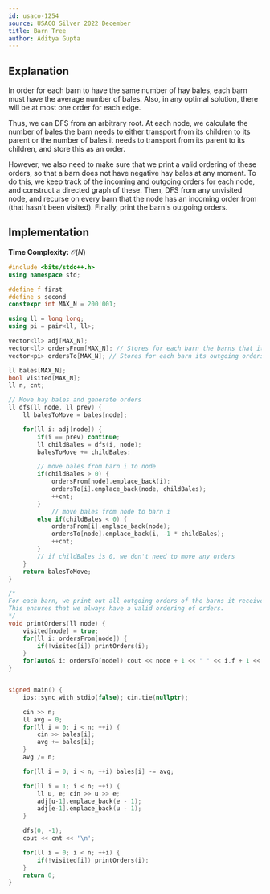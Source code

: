 ```yaml
---
id: usaco-1254
source: USACO Silver 2022 December
title: Barn Tree
author: Aditya Gupta
---
```


## Explanation

In order for each barn to have the same number of hay bales, each barn must have the average number of bales. Also, in any optimal solution, there will be at most one order for each edge.

Thus, we can DFS from an arbitrary root. At each node, we calculate the number of bales the barn needs to either transport from its children to its parent or the number of bales it needs to transport from its parent to its children, and store this as an order.

However, we also need to make sure that we print a valid ordering of these orders, so that a barn does not have negative hay bales at any moment. To do this, we keep track of the incoming and outgoing orders for each node, and construct a directed graph of these. Then, DFS from any unvisited node, and recurse on every barn that the node has an incoming order from (that hasn't been visited). Finally, print the barn's outgoing orders.

## Implementation

**Time Complexity:** $\mathcal{O}(N)$

<LanguageSection>

<CPPSection>

```cpp
#include <bits/stdc++.h>
using namespace std;

#define f first
#define s second
constexpr int MAX_N = 200'001;

using ll = long long;
using pi = pair<ll, ll>;

vector<ll> adj[MAX_N];
vector<ll> ordersFrom[MAX_N]; // Stores for each barn the barns that it receives an order from
vector<pi> ordersTo[MAX_N]; // Stores for each barn its outgoing orders

ll bales[MAX_N];
bool visited[MAX_N];
ll n, cnt;

// Move hay bales and generate orders
ll dfs(ll node, ll prev) {
    ll balesToMove = bales[node];

    for(ll i: adj[node]) {
        if(i == prev) continue;
        ll childBales = dfs(i, node);
        balesToMove += childBales;

        // move bales from barn i to node
        if(childBales > 0) {
            ordersFrom[node].emplace_back(i);
            ordersTo[i].emplace_back(node, childBales);
            ++cnt;
        }
            // move bales from node to barn i
        else if(childBales < 0) {
            ordersFrom[i].emplace_back(node);
            ordersTo[node].emplace_back(i, -1 * childBales);
            ++cnt;
        }
        // if childBales is 0, we don't need to move any orders
    }
    return balesToMove;
}

/*
For each barn, we print out all outgoing orders of the barns it receives an order from.
This ensures that we always have a valid ordering of orders.
*/
void printOrders(ll node) {
    visited[node] = true;
    for(ll i: ordersFrom[node]) {
        if(!visited[i]) printOrders(i);
    }
    for(auto& i: ordersTo[node]) cout << node + 1 << ' ' << i.f + 1 << ' ' << i.s << '\n';
}


signed main() {
    ios::sync_with_stdio(false); cin.tie(nullptr);

    cin >> n;
    ll avg = 0;
    for(ll i = 0; i < n; ++i) {
        cin >> bales[i];
        avg += bales[i];
    }
    avg /= n;

    for(ll i = 0; i < n; ++i) bales[i] -= avg;

    for(ll i = 1; i < n; ++i) {
        ll u, e; cin >> u >> e;
        adj[u-1].emplace_back(e - 1);
        adj[e-1].emplace_back(u - 1);
    }

    dfs(0, -1);
    cout << cnt << '\n';

    for(ll i = 0; i < n; ++i) {
        if(!visited[i]) printOrders(i);
    }
    return 0;
}
```

</CPPSection>

<PySection>
          
</PySection>

<JavaSection>

</JavaSection>

</LanguageSection>
